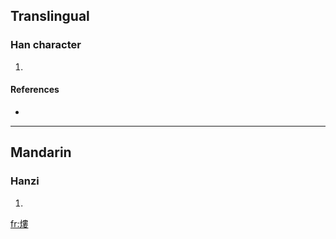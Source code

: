 ==Translingual==

===Han character===
{{Han char|rn=86|rad=火|as=11|sn=15|four=9584<sub>4</sub>|canj=火中中女 (FLLV)}}

# {{defn|Han|sort=火11}}

====References====
* {{Han ref|kx=0680.240|dkj=19335|dj=1092.030|hdz=32228.140|uh=71A1|ud=29089|bh=E66E|bd=58990}}

----

==Mandarin==

===Hanzi===
{{cmn-hanzi|pin=[[lóu]] ([[lou2]])|wg=lou<sup>2</sup>}}

# {{defn|Mandarin|sort=火11}}

[[fr:熡]]